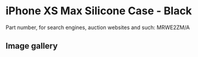 
# iPhone XS Max Silicone Case - Black

Part number, for search engines, auction websites and such: MRWE2ZM/A

## Image gallery

<div style={{ width: '100%', maxWidth: '768px' }}>
<GalleryComponent
    images={[
      {
        original: "/everysource/MRWE2.webp",
        thumbnail: "/everypreview/MRWE2.webp",
      },
      {
        original: "/everysource/MRWE2_AV1_GOLD.webp",
        thumbnail: "/everypreview/MRWE2_AV1_GOLD.webp",
      },
      {
        original: "/everysource/MRWE2_AV1_SILVER.webp",
        thumbnail: "/everypreview/MRWE2_AV1_SILVER.webp",
      },
      {
        original: "/everysource/MRWE2_AV1_SPACE_GRAY.webp",
        thumbnail: "/everypreview/MRWE2_AV1_SPACE_GRAY.webp",
      },
      {
        original: "/everysource/MRWE2_AV2.webp",
        thumbnail: "/everypreview/MRWE2_AV2.webp",
      }
    ]}
  />
</div>